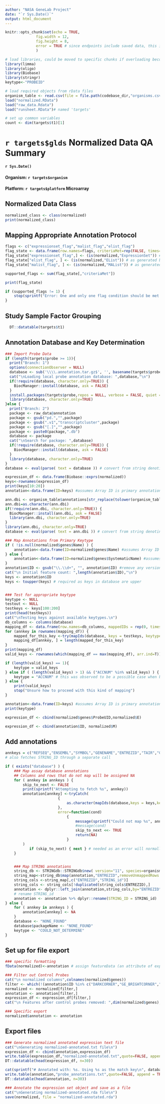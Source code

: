 ```yaml
---
author: "NASA GeneLab Project"
date: "`r Sys.Date()`"
output: html_document
---
```


```r
knitr::opts_chunk$set(echo = TRUE,
		      fig.width = 12, 
		      fig.height = 8,
		      error = TRUE # since endpoints include saved data, this is safe as requisite data not being saved will block workflow progression.  This allows a debugger to see the erroring Rmarkdown report.
		      )

# load libraries, could be moved to specific chunks if overloading becomes an issue, but easy to remove load related print outs in this chunk
library(limma)
library(oligo)
library(Biobase)
library(stringr)
keytype<-"PROBEID"

# load required objects from rData files
organism_table <- read.csv(file = file.path(codebase_dir,"organisms.csv"), header = TRUE, stringsAsFactors = FALSE)
load("normalized.RData")
load("raw_data.Rdata")
load("runsheet.RData")# named 'targets'

# set up common variables
count <- dim(targets$t1)[1]
```

# `r targets$glds` Normalized Data QA Summary
#### `r Sys.Date()`
#### Organism: `r targets$organism`
#### Platform: `r targets$platform` Microarray


## Normalized Data Class
```r
normalized_class <- class(normalized)
print(normalized_class)
```

## Mapping Appropriate Annotation Protocol
``` r
flags <- c("expressionset_flag","malist_flag","elist_flag")
flag_state <- data.frame(row.names=flags, criteriaMet=rep(FALSE, times=length(flags)))
flag_state["expressionset_flag",] <- (is(normalized,"ExpressionSet")) # as generated by oligo readcel
flag_state["elist_flag", ] <- (is(normalized,"EList")) # as generated by one channel read.maimages
flag_state["malist_flag", ] <- (is(normalized,"MAList")) # as generated by two channel read.maimages

supported_flags <- sum(flag_state[,"criteriaMet"])

print(flag_state)
```

``` r
if (supported_flags != 1) { 
    stop(sprintf("Error: One and only one flag condition should be met. Flag conditions met: %d,  see flag conditions in this markdown file", supported_flags))
}
```

## Study Sample Factor Grouping
```r
  DT::datatable(targets$t1)
```

## Annotation Database and Key Determination
```r
### Import Probe Data
if (length(targets$probe >= 1)){
  print("Branch: 1")
  options(connectionObserver = NULL)
  database <- sub('\\\\.annotation.tar.gz$', '', basename(targets$probe)) 
  cat("\nLoading local probe annotation database: ",database,"\n")
  if(!require(database, character.only=TRUE)) {
    BiocManager::install(database, ask = FALSE)
  }
  install.packages(targets$probe,repos = NULL, verbose = FALSE, quiet = TRUE)
  library(database, character.only=TRUE)
}else {
  print("Branch: 2")
  package <- raw_data@annotation
  package <- gsub("pd.","",package)
  package <- gsub(".v1","transcriptcluster",package)
  package <- gsub("[.]","",package)
  package <- paste0(package,".db")
  database <- package
  cat("\nSearch for package: ",database)
  if(!require(database, character.only=TRUE)) {
    BiocManager::install(database, ask = FALSE)
  }
  library(database, character.only=TRUE)
}
database <- eval(parse( text = database )) # convert from string denoting the database by character to the actual object

expression_df <- data.frame(Biobase::exprs(normalized))
keys<-rownames(expression_df)
print(keys[10:20])
annotation<-data.frame(ID=keys) #assumes Array ID is primary annotation
```


```r
ann.dbi <- organism_table$annotations[str_replace(tolower(organism_table$species), " ", "_") == targets$organism] # Organism specific gene annotation database
ann.dbi=as.character(ann.dbi)
if(!require(ann.dbi, character.only=TRUE)) {
  BiocManager::install(ann.dbi, ask = FALSE)
  library(ann.dbi, character.only=TRUE)
}
library(ann.dbi, character.only=TRUE)
database <- eval(parse( text = ann.dbi )) # convert from string denoting the database by character to the actual object

### Map Annotations from Primary Keytype
if ( !is.null(normalized$genes$Name) ) {
	annotation<-data.frame(ID=normalized$genes$Name) #assumes Array ID is primary annotation, using column name for malist
} else {
	annotation<-data.frame(ID=normalized$genes$SystematicName) #assumes Array ID is primary annotation, using column name for elist
}
annotation$ID <- gsub("\\.\\d+", "", annotation$ID) #remove any version suffixes from IDs, this causes issues when attempting to use these IDs for annotation mapping
cat("\n Initial feature count: ",length(annotation$ID),"\n")
keys <- annotation$ID
keys <- toupper(keys) # required as keys in database are upper


### Test for appropriate keytype
keytype <- NULL
testout <- NULL
testkeys <- keys[100:200]
print(head(testkeys))
cat("\nTesting keys against available keytypes.\n")
db_columns <- columns(database)
mapping_df <- data.frame(row.names=db_columns, mappedIDs = rep(0, times=length(db_columns)))
for (annkey in rownames(mapping_df)) {
	mapped_for_this_key <-try(mapIds(database, keys = testkeys, keytype = annkey, column = "ENTREZID",multiVals = "first")) # try is used here since mapping to nothing results in an error
	mapping_df[annkey, ] = length(mapped_for_this_key)
}
print(mapping_df)
valid_keys <- rownames(which(mapping_df == max(mapping_df), arr.ind=T))

if (length(valid_keys) == 1){
	keytype = valid_keys
} else if ( (length(valid_keys) > 1) && ("ACCNUM" %in% valid_keys) ) {
	keytype = "ACCNUM" # this was observed to be a possible case when both ACCNUM (from genbank) and REFSEQ (forked from genbank) exist in the database
} else {
	print(valid_keys)
	stop("Unsure how to proceed with this kind of mapping")
}

annotation<-data.frame(ID=keys) #assumes Array ID is primary annotation
print(keytype)
```

```r
expression_df <- cbind(normalized$genes$ProbeUID,normalized$E)
```

```r
expression_df <- cbind(annotation$ID, normalized$M)
```

## Add annotations
```r

annkeys = c("REFSEQ","ENSEMBL","SYMBOL","GENENAME","ENTREZID","TAIR","GOSLIM_IDS")
# also fetches STRING_ID through a separate call

if ( exists("database") ) {
	### Map assay database annotations
	## Columns and rows that do not map will be assigned NA
	for ( annkey in annkeys ) {
		skip_to_next <- FALSE
		print(sprintf("Attempting to fetch %s", annkey))
		annotation[annkey] <-tryCatch(
						{
							as.character(mapIds(database,keys = keys,keytype = keytype, column = annkey,multiVals = "first"))
						},
						error=function(cond)
							{
								message(sprintf("Could not map %s", annkey))
								#message(cond)
								skip_to_next <<- TRUE 
								return(NA)
							}
		)
	       if (skip_to_next) { next } # needed as an error will normally prevent next loop
	}


	### Map STRING annotations
	string_db <- STRINGdb::STRINGdb$new( version="11", species=organism_table$taxon[str_replace(tolower(organism_table$species), " ", "_") == targets$organism] ,score_threshold=0)
	string_map<-string_db$map(annotation,"ENTREZID",removeUnmappedRows = TRUE, takeFirst = TRUE)
	string_cols <-string_map[,c("ENTREZID","STRING_id")]
	string_cols <- string_cols[!duplicated(string_cols$ENTREZID),]
	annotation <- dplyr::left_join(annotation,string_cols,by="ENTREZID")
	# rename STRING_id
	annotation <- annotation %>% dplyr::rename(STRING_ID = STRING_id)
} else {
	for ( annkey in annkeys ) {
		annotation[annkey] <- NA
	}
	database <- "NONE_FOUND"
	database$packageName <- "NONE_FOUND"
	keytype <- "COULD_NOT_DETERMINE"
}
```


## Set up for file export
```r
### specific formatting
fData(normalized)<-annotation # assign featureData (an attribute of expressionSet objects
```

```r
### Filter out Control Probes
cat("\n normalized columns",colnames(normalized$genes))
filter <- which(!(annotation$ID %in% c("DARKCORNER","GE_BRIGHTCORNER","NEGATIVECONTROL")))
normalized <- normalized[filter,]
annotation <- annotation[filter,]
expression_df <- expression_df[filter,]
cat("\n Features after control probes removed: ",dim(normalized$genes),"\n")

### Specific export
normalized$annotation <- annotation
```

## Export files
```r
### Generate normalized annotated expression text file
cat("\nGenerating normalized-annotated.txt file\n")
expression_df <- cbind(annotation,expression_df)
write.table(expression_df,"normalized-annotated.txt",quote=FALSE, append = FALSE, row.names = FALSE, sep = "\t")
DT::datatable(head(expression_df, n=30))

cat(sprintf("# Annotated with: %s. Using %s as the match key\n", database$packageName, keytype), file="probe_annotations.txt")
write.table(annotation,"probe_annotations.txt",quote=FALSE, append = TRUE, row.names = FALSE, sep = "\t")
DT::datatable(head(annotation, n=30))

### Annotate the expression set object and save as a file
cat("\nGenerating normalized-annotated.rda file\n")
save(normalized, file = "normalized-annotated.rda")
```
